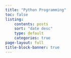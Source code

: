 ```yaml
---
title: "Python Programming"
toc: false
listing:
    contents: posts
    sort: "date desc"
    type: default
    categories: true
page-layout: full
title-block-banner: true
---
```


